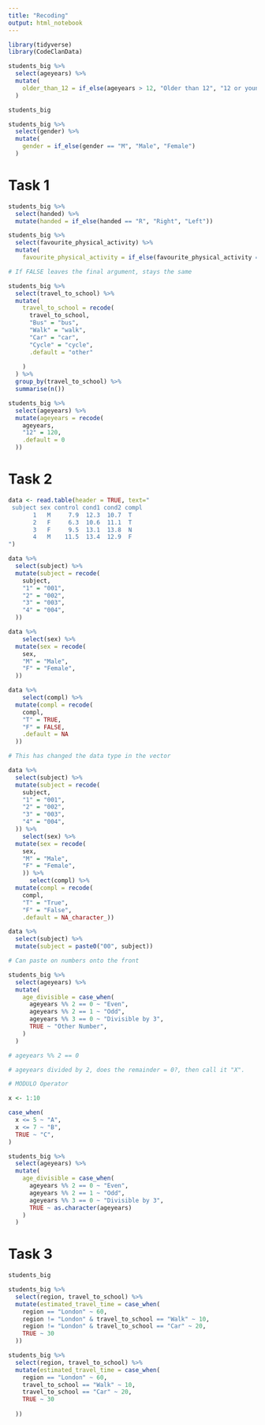 ```yaml
---
title: "Recoding"
output: html_notebook
---
```


```r
library(tidyverse)
library(CodeClanData)
```

```r
students_big %>%
  select(ageyears) %>%
  mutate(
    older_than_12 = if_else(ageyears > 12, "Older than 12", "12 or younger")
  )
```
```r
students_big
```


```r
students_big %>%
  select(gender) %>%
  mutate(
    gender = if_else(gender == "M", "Male", "Female")
  )
```

# Task 1

```r
students_big %>%
  select(handed) %>%
  mutate(handed = if_else(handed == "R", "Right", "Left"))
```

```r
students_big %>%
  select(favourite_physical_activity) %>%
  mutate(
    favourite_physical_activity = if_else(favourite_physical_activity == "Football/Soccer", "Football", favourite_physical_activity))

# If FALSE leaves the final argument, stays the same
```

```r
students_big %>%
  select(travel_to_school) %>%
  mutate(
    travel_to_school = recode(
      travel_to_school, 
      "Bus" = "bus",
      "Walk" = "walk",
      "Car" = "car",
      "Cycle" = "cycle",
      .default = "other"
      
    )
  ) %>%
  group_by(travel_to_school) %>%
  summarise(n())

```

```r
students_big %>%
  select(ageyears) %>%
  mutate(ageyears = recode(
    ageyears, 
    "12" = 120,
    .default = 0
  ))
```

# Task 2

```r
data <- read.table(header = TRUE, text="
 subject sex control cond1 cond2 compl
       1   M     7.9  12.3  10.7  T
       2   F     6.3  10.6  11.1  T
       3   F     9.5  13.1  13.8  N
       4   M    11.5  13.4  12.9  F
")
```


```r
data %>%
  select(subject) %>%
  mutate(subject = recode(
    subject,
    "1" = "001",
    "2" = "002",
    "3" = "003",
    "4" = "004",
  )) 

```

```r
data %>%
    select(sex) %>%
  mutate(sex = recode(
    sex,
    "M" = "Male",
    "F" = "Female",
  ))
```
```r
data %>%
    select(compl) %>%
  mutate(compl = recode(
    compl,
    "T" = TRUE,
    "F" = FALSE,
    .default = NA
  ))

# This has changed the data type in the vector
```

```r
data %>%
  select(subject) %>%
  mutate(subject = recode(
    subject,
    "1" = "001",
    "2" = "002",
    "3" = "003",
    "4" = "004",
  )) %>%
    select(sex) %>%
  mutate(sex = recode(
    sex,
    "M" = "Male",
    "F" = "Female",
    )) %>%
      select(compl) %>%
  mutate(compl = recode(
    compl,
    "T" = "True",
    "F" = "False",
    .default = NA_character_))

```

```r
data %>%
  select(subject) %>%
  mutate(subject = paste0("00", subject))

# Can paste on numbers onto the front

```

```r
students_big %>%
  select(ageyears) %>%
  mutate(
    age_divisible = case_when(
      ageyears %% 2 == 0 ~ "Even",
      ageyears %% 2 == 1 ~ "Odd",
      ageyears %% 3 == 0 ~ "Divisible by 3",
      TRUE ~ "Other Number",
    )
  )

# ageyears %% 2 == 0

# ageyears divided by 2, does the remainder = 0?, then call it "X".

# MODULO Operator 
```

```r
x <- 1:10

case_when(
  x <= 5 ~ "A",
  x <= 7 ~ "B",
  TRUE ~ "C",
)
```

```r
students_big %>%
  select(ageyears) %>%
  mutate(
    age_divisible = case_when(
      ageyears %% 2 == 0 ~ "Even",
      ageyears %% 2 == 1 ~ "Odd",
      ageyears %% 3 == 0 ~ "Divisible by 3",
      TRUE ~ as.character(ageyears)
    )
  )
```

# Task 3

```r
students_big
```


```r
students_big %>%
  select(region, travel_to_school) %>%
  mutate(estimated_travel_time = case_when(
    region == "London" ~ 60,
    region != "London" & travel_to_school == "Walk" ~ 10,
    region != "London" & travel_to_school == "Car" ~ 20,
    TRUE ~ 30
  ))


```
```r
students_big %>%
  select(region, travel_to_school) %>%
  mutate(estimated_travel_time = case_when(
    region == "London" ~ 60,
    travel_to_school == "Walk" ~ 10,
    travel_to_school == "Car" ~ 20,
    TRUE ~ 30
    
  ))
```

